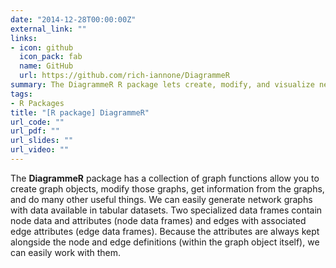 ```yaml
---
date: "2014-12-28T00:00:00Z"
external_link: ""
links:
- icon: github
  icon_pack: fab
  name: GitHub
  url: https://github.com/rich-iannone/DiagrammeR
summary: The DiagrammeR R package lets create, modify, and visualize network graphs.
tags:
- R Packages
title: "[R package] DiagrammeR"
url_code: ""
url_pdf: ""
url_slides: ""
url_video: ""
---
```


The **DiagrammeR** package has a collection of graph functions allow you to create graph objects, modify those graphs, get information from the graphs, and do many other useful things. We can easily generate network graphs with data available in tabular datasets. Two specialized data frames contain node data and attributes (node data frames) and edges with associated edge attributes (edge data frames). Because the attributes are always kept alongside the node and edge definitions (within the graph object itself), we can easily work with them.

